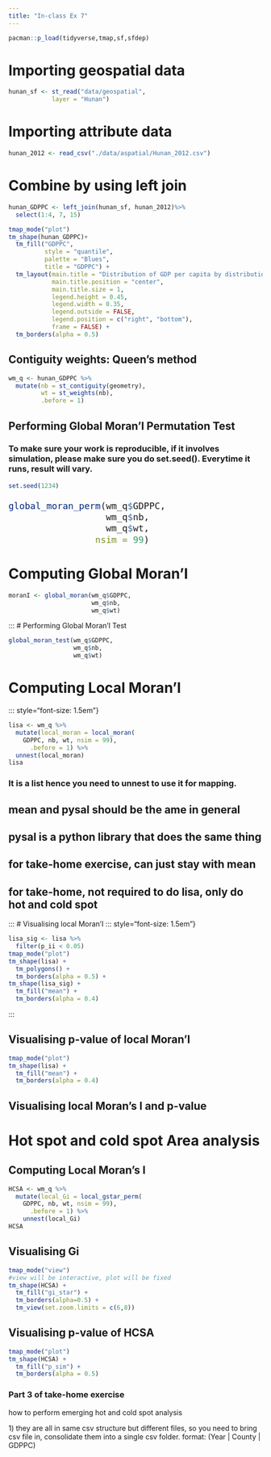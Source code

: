 ```yaml
---
title: "In-class Ex 7"
---
```


```r
pacman::p_load(tidyverse,tmap,sf,sfdep)
```

# Importing geospatial data

```r
hunan_sf <- st_read("data/geospatial",
            layer = "Hunan")
```

# Importing attribute data

```r
hunan_2012 <- read_csv("./data/aspatial/Hunan_2012.csv")
```

# Combine by using left join

```r
hunan_GDPPC <- left_join(hunan_sf, hunan_2012)%>%
  select(1:4, 7, 15)
```

```r
tmap_mode("plot")
tm_shape(hunan_GDPPC)+
  tm_fill("GDPPC", 
          style = "quantile", 
          palette = "Blues", 
          title = "GDPPC") +
  tm_layout(main.title = "Distribution of GDP per capita by distribution)",
            main.title.position = "center",
            main.title.size = 1,
            legend.height = 0.45, 
            legend.width = 0.35,
            legend.outside = FALSE,
            legend.position = c("right", "bottom"),
            frame = FALSE) +
  tm_borders(alpha = 0.5)
```

## Contiguity weights: Queen's method

```r
wm_q <- hunan_GDPPC %>%
  mutate(nb = st_contiguity(geometry),
         wt = st_weights(nb),
         .before = 1)
```

## Performing Global Moran'I Permutation Test

### To make sure your work is reproducible, if it involves simulation, please make sure you do set.seed(). Everytime it runs, result will vary.

```r
set.seed(1234)
```

::: {style="font-size:1.5em"}
```r
global_moran_perm(wm_q$GDPPC,
                  wm_q$nb,
                  wm_q$wt,
                nsim = 99)
```
:::

# Computing Global Moran'I

```r
moranI <- global_moran(wm_q$GDPPC,
                       wm_q$nb,
                       wm_q$wt)
```

::: \# Performing Global Moran'I Test

```r
global_moran_test(wm_q$GDPPC,
                  wm_q$nb,
                  wm_q$wt)
```

# Computing Local Moran'I

::: style="font-size: 1.5em"}

```r
lisa <- wm_q %>%
  mutate(local_moran = local_moran(
    GDPPC, nb, wt, nsim = 99),
      .before = 1) %>%
  unnest(local_moran)
lisa
```

### It is a list hence you need to unnest to use it for mapping.

## mean and pysal should be the ame in general

## pysal is a python library that does the same thing

## for take-home exercise, can just stay with mean

## for take-home, not required to do lisa, only do hot and cold spot

::: \# Visualising local Moran'I ::: style="font-size: 1.5em"}

```r
lisa_sig <- lisa %>%
  filter(p_ii < 0.05)
tmap_mode("plot")
tm_shape(lisa) + 
  tm_polygons() +
  tm_borders(alpha = 0.5) +
tm_shape(lisa_sig) +
  tm_fill("mean") +
  tm_borders(alpha = 0.4)
```

:::

## Visualising p-value of local Moran'I

```r
tmap_mode("plot")
tm_shape(lisa) + 
  tm_fill("mean") +
  tm_borders(alpha = 0.4)
```

## Visualising local Moran's I and p-value

# Hot spot and cold spot Area analysis

## Computing Local Moran's I

```r
HCSA <- wm_q %>%
  mutate(local_Gi = local_gstar_perm(
    GDPPC, nb, wt, nsim = 99),
      .before = 1) %>%
    unnest(local_Gi)
HCSA
```

## Visualising Gi

```r
tmap_mode("view")
#view will be interactive, plot will be fixed
tm_shape(HCSA) +
  tm_fill("gi_star") +
  tm_borders(alpha=0.5) +
  tm_view(set.zoom.limits = c(6,8))
```

## Visualising p-value of HCSA

```r
tmap_mode("plot")
tm_shape(HCSA) +
  tm_fill("p_sim") +
  tm_borders(alpha = 0.5)
```

### Part 3 of take-home exercise

how to perform emerging hot and cold spot analysis

1\) they are all in same csv structure but different files, so you need to bring csv file in, consolidate them into a single csv folder. format: (Year \| County \| GDPPC)
